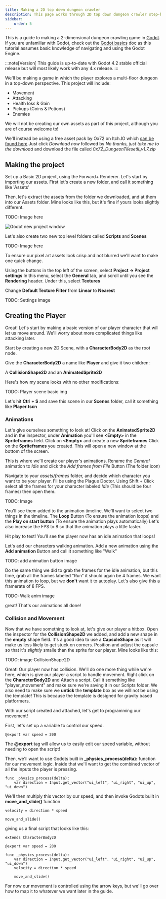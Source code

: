 ```yaml
---
title: Making a 2D top down dungeon crawler
description: This page works through 2D top down dungeon crawler step-by-step
sidebar:
    order: 5
---
```



This is a guide to making a 2-dimensional dungeon crawling game in [Godot](https://godotengine.org/). If you are unfamiliar with Godot, check out the [Godot basics](/game-design/godot/basics) doc as this tutorial assumes basic knowledge of navigating and using the Godot Engine.

:::note[Version]
This guide is up-to-date with Godot 4.2 stable official release but will most likely work with any 4.x release.
:::

We'll be making a game in which the player explores a multi-floor dungeon in a top-down perspective. This project will include:
- Movement 
- Attacking
- Health loss & Gain 
- Pickups (Coins & Potions)
- Enemies

We will not be creating our own assets as part of this project, although you are of course welcome to!

We'll instead be using a free asset pack by Ox72 on Itch.IO which [can be found here](https://0x72.itch.io/dungeontileset-ii) Just click *Download now* followed by *No thanks, just take me to the download* and download the file called *0x72_DungeonTilesetII_v1.7.zip*


## Making the project
Set up a Basic 2D project, using the Forward+ Renderer. Let's start by importing our assets. 
First let's create a new folder, and call it something like 'Assets' 

Then, let's extract the assets from the folder we downloaded, and at them into our Assets folder. Mine looks like this, but it's fine if yours looks slightly different.

TODO: Image here

![Godot new project window](/src/assets/godot/3DGameGuide/3dgameprojectsetup.png)

Let's also create two new top level folders called **Scripts** and **Scenes**

TODO: Image here


To ensure our pixel art assets look crisp and not blurred we'll want to make one quick change.

Using the buttons in the top left of the screen, select **Project -> Project settings** In this menu, select the **General** tab, and scroll until you see the **Rendering** header. Under this, select **Textures**

Change **Default Texture Filter** from **Linear** to **Nearest**

TODO: Settings image


## Creating the Player

Great! Let's start by making a basic version of our player character that will let us move around. We'll worry about more complicated things like attacking later.

Start by creating a new 2D Scene, with a **CharacterBody2D** as the root node.

Give the **CharacterBody2D** a name like **Player** and give it two children:

A **CollisionShape2D** and an **AnimatedSprite2D**

Here's how my scene looks with no other modifications:

TODO: Player scene basic img

Let's hit **Ctrl + S** and save this scene in our **Scenes** folder, call it something like **Player.tscn**

### Animations

Let's give ourselves something to look at! Click on the **AnimatedSprite2D** and in the inspector, under **Animation** you'll see **\<Empty>** in the **Spriteframes** field.
Click on **\<Empty>** and create a new **Spriteframes** Click on the **Spriteframes** you created. This will open a new window at the bottom of the screen.

This is where we'll create our player's animations. Rename the *General* animation to *Idle* and click the *Add frames from File* Button (The folder icon)

Navigate to your *assets/frames* folder, and decide which character you want to be your player. I'll be using the Plague Doctor. Using Shift + Click select all the frames for your character labeled *Idle* (This should be four frames) then open them.

TODO: Image

You'll see them added to the animation timeline. We'll want to select two things in the timeline. The **Loop** Button (To ensure the animation loops) and the **Play on start button** (To ensure the animation plays automatically)
Let's also increase the FPS to 8 so that the animation plays a little faster. 

Hit play to test! You'll see the player now has an idle animation that loops!

Let's add our characters walking animation. Add a new animation using the **Add animation** Button and call it something like "Walk"

TODO: add animation button image

Do the same thing we did to grab the frames for the idle animation, but this time, grab all the frames labeled "Run" it should again be 4 frames. We want this animation to loop, but we **don't** want it to autoplay. Let's also give this a framerate of 8 FPS.

TODO: Walk anim image

great! That's our animations all done!

### Collision and Movement

Now that we have something to look at, let's give our player a hitbox. Open the inspector for the **CollisionShape2D** we added, and add a new shape in the **empty** shape field.
It's a good idea to use a **CapsuleShape** as it will make us less likely to get stuck on corners. Position and adjust the capsule so that it's *slightly* smalle than the sprite for our player.
Mine looks like this:

TODO: image CollisionShape2D

Great! Our player now has collision. We'll do one more thing while we're here, which is give our player a script to handle movement. Right click on the **CharacterBody2D** and Attach a script. Call it something like "player_movement" and make sure we're saving it 
in our Scripts folder. We also need to make sure we **untick** the **template** box as we will not be using the template! This is because the template is designed for gravity based platformers.

With our script created and attached, let's get to programming our movement!

First, let's set up a variable to control our speed.

```gdscript
@export var speed = 200
```

The **\@export** tag will allow us to easily edit our speed variable, without needing to open the script!

Then, we'll want to use Godots built in **_physics_process(delta):** function for our movement logic. Inside that we'll want to get the combined vector of all the inputs the player is pressing.

```gdscript
func _physics_process(delta):
    var direction = Input.get_vector("ui_left", "ui_right", "ui_up", "ui_down")
```

We'll then multiply this vector by our speed, and then invoke Godots built in **move_and_slide()** function

```gdscript
velocity = direction * speed

move_and_slide()
```

giving us a final script that looks like this:

```gdscript
extends CharacterBody2D

@export var speed = 200

func _physics_process(delta):
    var direction = Input.get_vector("ui_left", "ui_right", "ui_up", "ui_down")
    velocity = direction * speed

    move_and_slide()
```
For now our movement is controlled using the arrow keys, but we'll go over how to map it to whatever we want later in the guide.





